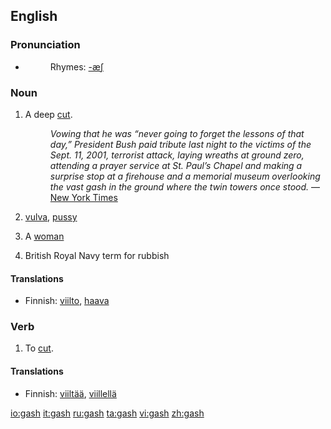 ==English==

===Pronunciation===
*{{audio|en-us-gash.ogg|Audio (US)}}
*:Rhymes: [[Rhymes:English:-æʃ|-æʃ]]

===Noun===
{{en-noun|gashes}}

#A deep [[cut]].
#: ''Vowing that he was “never going to forget the lessons of that day,” President Bush paid tribute last night to the victims of the Sept. 11, 2001, terrorist attack, laying wreaths at ground zero, attending a prayer service at St. Paul’s Chapel and making a surprise stop at a firehouse and a memorial museum overlooking the vast gash in the ground where the twin towers once stood.'' &mdash; [http://www.nytimes.com/2006/09/11/nyregion/nyregionspecial3/11bush.html?hp&ex=1158033600&en=e468f88da52557ed&ei=5094&partner=homepage New York Times]
# {{slang|vulgar}}  [[vulva]], [[pussy]]
# {{slang|offensive}} A [[woman]]
# {{slang}} British Royal Navy term for rubbish

====Translations====
*Finnish: [[viilto]], [[haava]]

===Verb===
{{en-verb|gash|es}}

#To [[cut]].

====Translations====
*Finnish: [[viiltää]], [[viillellä]]


[[io:gash]]
[[it:gash]]
[[ru:gash]]
[[ta:gash]]
[[vi:gash]]
[[zh:gash]]